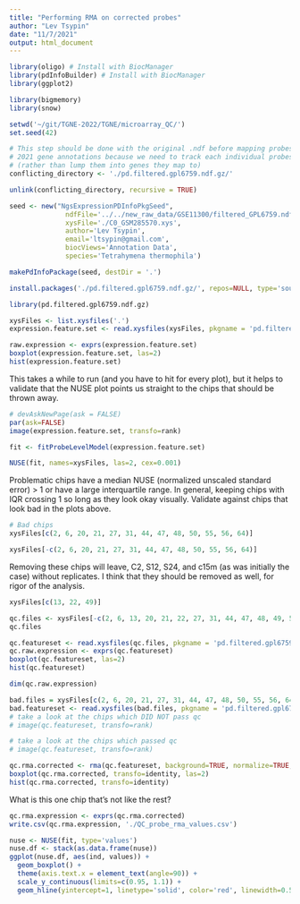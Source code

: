 ```yaml
---
title: "Performing RMA on corrected probes"
author: "Lev Tsypin"
date: "11/7/2021"
output: html_document
---
```


```r
library(oligo) # Install with BiocManager
library(pdInfoBuilder) # Install with BiocManager
library(ggplot2)

library(bigmemory)
library(snow)

setwd('~/git/TGNE-2022/TGNE/microarray_QC/')
set.seed(42)
```

```r
# This step should be done with the original .ndf before mapping probes to
# 2021 gene annotations because we need to track each individual probes
# (rather than lump them into genes they map to)
conflicting_directory <- './pd.filtered.gpl6759.ndf.gz/'

unlink(conflicting_directory, recursive = TRUE)

seed <- new("NgsExpressionPDInfoPkgSeed",
              ndfFile='../../new_raw_data/GSE11300/filtered_GPL6759.ndf.gz',
              xysFile='./C0_GSM285570.xys',
              author='Lev Tsypin',
              email='ltsypin@gmail.com',
              biocViews='Annotation Data',
              species='Tetrahymena thermophila')

makePdInfoPackage(seed, destDir = '.')
```


```r
install.packages('./pd.filtered.gpl6759.ndf.gz/', repos=NULL, type='source')
```

```r
library(pd.filtered.gpl6759.ndf.gz)
```

```r
xysFiles <- list.xysfiles('.')
expression.feature.set <- read.xysfiles(xysFiles, pkgname = 'pd.filtered.gpl6759.ndf.gz')
```

```r
raw.expression <- exprs(expression.feature.set)
boxplot(expression.feature.set, las=2)
hist(expression.feature.set)
```
This takes a while to run (and you have to hit <return> for every plot), but it helps to validate that the NUSE plot points
us straight to the chips that should be thrown away.
```r
# devAskNewPage(ask = FALSE)
par(ask=FALSE)
image(expression.feature.set, transfo=rank)
```


```r
fit <- fitProbeLevelModel(expression.feature.set)
```
```r
NUSE(fit, names=xysFiles, las=2, cex=0.001)
```

Problematic chips have a median NUSE (normalized unscaled standard error) > 1 
or have a large interquartile range. In general, keeping chips with IQR crossing
1 so long as they look okay visually.
Validate against chips that look bad in the plots above.
```r
# Bad chips
xysFiles[c(2, 6, 20, 21, 27, 31, 44, 47, 48, 50, 55, 56, 64)]
```

```r
xysFiles[-c(2, 6, 20, 21, 27, 31, 44, 47, 48, 50, 55, 56, 64)]
```


Removing these chips will leave, C2, S12, S24, and c15m (as was initially the case) 
without replicates. I think that they should be removed as well, for rigor 
of the analysis.
```r
xysFiles[c(13, 22, 49)]
```

```r
qc.files <- xysFiles[-c(2, 6, 13, 20, 21, 22, 27, 31, 44, 47, 48, 49, 50, 55, 56, 64)]
qc.files
```

```r
qc.featureset <- read.xysfiles(qc.files, pkgname = 'pd.filtered.gpl6759.ndf.gz')
qc.raw.expression <- exprs(qc.featureset)
boxplot(qc.featureset, las=2)
hist(qc.featureset)
```

```r
dim(qc.raw.expression)
```

```r
bad.files = xysFiles[c(2, 6, 20, 21, 27, 31, 44, 47, 48, 50, 55, 56, 64, 13, 22, 49)]
bad.featureset <- read.xysfiles(bad.files, pkgname = 'pd.filtered.gpl6759.ndf.gz')
# take a look at the chips which DID NOT pass qc
# image(qc.featureset, transfo=rank)
```

```r
# take a look at the chips which passed qc
# image(qc.featureset, transfo=rank)
```

```r
qc.rma.corrected <- rma(qc.featureset, background=TRUE, normalize=TRUE, subset=NULL)
boxplot(qc.rma.corrected, transfo=identity, las=2)
hist(qc.rma.corrected, transfo=identity)
```
What is this one chip that's not like the rest?


```r
qc.rma.expression <- exprs(qc.rma.corrected)
write.csv(qc.rma.expression, './QC_probe_rma_values.csv')
```






```r
nuse <- NUSE(fit, type='values')
nuse.df <- stack(as.data.frame(nuse))
ggplot(nuse.df, aes(ind, values)) + 
  geom_boxplot() + 
  theme(axis.text.x = element_text(angle=90)) + 
  scale_y_continuous(limits=c(0.95, 1.1)) +
  geom_hline(yintercept=1, linetype='solid', color='red', linewidth=0.5)
```



